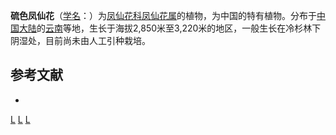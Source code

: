 {{Speciesbox 
| taxon = Impatiens thiochroa
| authority = Hand.-Mazz.
}}
'''硫色凤仙花'''（[[学名|学名]]：{{lang|la|''Impatiens thiochroa''}}）为[[凤仙花科|凤仙花科]][[凤仙花属|凤仙花属]]的植物，为中国的特有植物。分布于[[中国大陆|中国大陆]]的[[云南|云南]]等地，生长于海拔2,850米至3,220米的地区，一般生长在冷杉林下阴湿处，目前尚未由人工引种栽培。

== 参考文献 ==
<div class="references-small">
* {{cite web| url =http://www.bioinfo.cn/db05/KmzwSpecies.php?action=view&id=1955| title =硫色凤仙花| work =《中国高等植物数据库全库》| publisher =中国科学院微生物研究所| author =昆明植物研究所| accessdate =2009-02-22| archive-date =2018-06-28| archive-url =https://web.archive.org/web/20180628204035/http://www.bioinfo.cn/db05/KmzwSpecies.php?action=view| dead-url =yes}}
</div>
{{Taxonbar}}

[[Category:凤仙花属|L]]
[[Category:中國特有植物|L]]
[[Category:云南植物|L]]